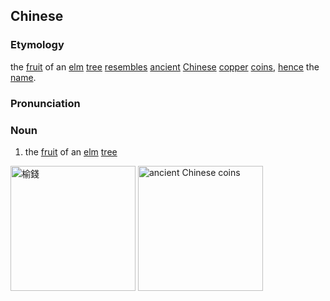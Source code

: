 {{also|榆钱}}
==Chinese==
{{zh-forms|s=榆钱}}

===Etymology===
the [[fruit]] of an [[elm]] [[tree]] [[resembles]] [[ancient]] [[Chinese]] [[copper]] [[coins]], [[hence]] the [[name]].

===Pronunciation===
{{zh-pron
|m=yúqián
|c=jyu4 cin4
|cat=n
}}

===Noun===
{{zh-noun}}

# {{lb|zh|archaic}} the [[fruit]] of an [[elm]] [[tree]]

[[Image:Ulmus rubra seeds.jpg|200px|thumb|right|榆錢]]
[[Image:Ancientchinesecoins.jpg|200px|thumb|right|ancient Chinese coins]]